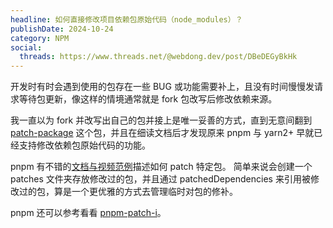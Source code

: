 ```yaml
---
headline: 如何直接修改项目依赖包原始代码（node_modules）？
publishDate: 2024-10-24
category: NPM
social:
  threads: https://www.threads.net/@webdong.dev/post/DBeDEGyBkHk
---
```


开发时有时会遇到使用的包存在一些 BUG 或功能需要补上，且没有时间慢慢发请求等待包更新，像这样的情境通常就是 fork 包改写后修改依赖来源。

我一直以为 fork 并改写出自己的包并接上是唯一妥善的方式，直到无意间翻到 [patch-package](https://www.npmjs.com/package/patch-package) 这个包，并且在细读文档后才发现原来 pnpm 与 yarn2+ 早就已经支持修改依赖包原始代码的功能。

pnpm 有不错的[文档与视频范例](https://pnpm.io/cli/patch)描述如何 patch 特定包。
简单来说会创建一个 patches 文件夹存放修改过的包，并且通过 patchedDependencies 来引用被修改过的包，算是一个更优雅的方式去管理临时对包的修补。

pnpm 还可以参考看看 [pnpm-patch-i](https://github.com/antfu/pnpm-patch-i)。
